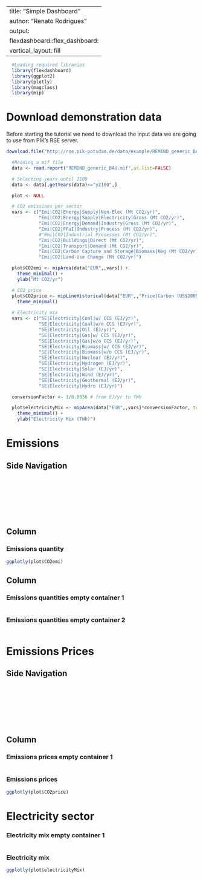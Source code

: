 <!--
|  (C) 2006-2023 Potsdam Institute for Climate Impact Research (PIK)
|  authors, and contributors see CITATION.cff file. This file is part
|  of REMIND and licensed under AGPL-3.0-or-later. Under Section 7 of
|  AGPL-3.0, you are granted additional permissions described in the
|  REMIND License Exception, version 1.0 (see LICENSE file).
|  Contact: remind@pik-potsdam.de
-->
---
title: "Simple Dashboard"
author: "Renato Rodrigues"
output: 
  flexdashboard::flex_dashboard:
    vertical_layout: fill
---

<!-- We are going to use the flexdashboard library to create a simple dashboard.
     You can find more information in:
     https://rmarkdown.rstudio.com/flexdashboard/
-->


```r
  #Loading required libraries
  library(flexdashboard)
  library(ggplot2)
  library(plotly)
  library(magclass)
  library(mip)
```

# Download demonstration data

Before starting the tutorial we need to download the input data we are going to use from PIK's RSE server.

```r
download.file("http://rse.pik-potsdam.de/data/example/REMIND_generic_BAU.mif", "REMIND_generic_BAU.mif")
```

```r
  #Reading a mif file
  data <- read.report("REMIND_generic_BAU.mif",as.list=FALSE)

  # Selecting years until 2100
  data <- data[,getYears(data)<="y2100",]
```

```r

  plot <- NULL 

  # CO2 emissions per sector
  vars <- c("Emi|CO2|Energy|Supply|Non-Elec (Mt CO2/yr)",
            "Emi|CO2|Energy|Supply|Electricity|Gross (Mt CO2/yr)",
            "Emi|CO2|Energy|Demand|Industry|Gross (Mt CO2/yr)",
            "Emi|CO2|FFaI|Industry|Process (Mt CO2/yr)",
            #"Emi|CO2|Industrial Processes (Mt CO2/yr)",
            "Emi|CO2|Buildings|Direct (Mt CO2/yr)",
            "Emi|CO2|Transport|Demand (Mt CO2/yr)",
            "Emi|CO2|Carbon Capture and Storage|Biomass|Neg (Mt CO2/yr)",
            "Emi|CO2|Land-Use Change (Mt CO2/yr)")

  plot$CO2emi <- mipArea(data["EUR",,vars]) +
    theme_minimal() +
    ylab("Mt CO2/yr")

  # CO2 price
  plot$CO2price <- mipLineHistorical(data["EUR",,"Price|Carbon (US$2005/t CO2)"],x_hist=NULL,ylab='US$2005/t CO2') + 
    theme_minimal()
  
  # Electricity mix
  vars <- c("SE|Electricity|Coal|w/ CCS (EJ/yr)",
            "SE|Electricity|Coal|w/o CCS (EJ/yr)",
            "SE|Electricity|Oil (EJ/yr)",
            "SE|Electricity|Gas|w/ CCS (EJ/yr)",
            "SE|Electricity|Gas|w/o CCS (EJ/yr)",
            "SE|Electricity|Biomass|w/ CCS (EJ/yr)",
            "SE|Electricity|Biomass|w/o CCS (EJ/yr)",
            "SE|Electricity|Nuclear (EJ/yr)",
            "SE|Electricity|Hydrogen (EJ/yr)",
            "SE|Electricity|Solar (EJ/yr)",
            "SE|Electricity|Wind (EJ/yr)",
            "SE|Electricity|Geothermal (EJ/yr)",
            "SE|Electricity|Hydro (EJ/yr)")

  conversionFactor <- 1/0.0036 # from EJ/yr to TWh

  plot$electricityMix <- mipArea(data["EUR",,vars]*conversionFactor, total = F) +
    theme_minimal() +
    ylab("Electricity Mix (TWh)")

```

<!--############################# -->
<!--#### START OF MENUS CODE #### -->
<!--############################# -->

<!-- ### Creating main emissions menu ### -->

<!--Creating First Page - Emissions Page-->

Emissions {data-icon="glyphicon glyphicon-stats"}
===================================== 

Side Navigation {.sidebar data-width=60}
-------------------------------------

[](#emissions){class="glyphicon glyphicon-stats sidebar-button selected"}
[](#emissions-prices){class="glyphicon glyphicon-eur sidebar-button"}

<!-- Dividing the page in two columns-->
Column
-----------------------------------------------------------------------

<!-- creating a container to show the emissions quantitites-->
### Emissions quantity

```r
ggplotly(plot$CO2emi)
```

<!-- Second column-->
Column
-----------------------------------------------------------------------

<!-- creating two additional containers in the second column to show extra information-->

### Emissions quantities empty container 1
```r
```


### Emissions quantities empty container 2
```r
```


<!-- Creating second page with emissions prices-->

Emissions Prices {.hidden data-icon="glyphicon glyphicon-eur"}
===================================== 

Side Navigation {.sidebar data-width=60}
-------------------------------------

[](#emissions){class="glyphicon glyphicon-stats sidebar-button"}
[](#emissions-prices){class="glyphicon glyphicon-eur sidebar-button selected"}

Column
-----------------------------------------------------------------------

<!-- dividing the page into two containers and showing prices chart in the second one-->

### Emissions prices empty container 1

```r
```

### Emissions prices

```r
ggplotly(plot$CO2price)
```

<!-- ### Creating electricity sector main menu ### -->

Electricity sector {data-icon="glyphicon glyphicon-scale"}
===================================== 

<!-- dividing the page into two containers and showing the eelectricity sector chart in the first one -->

<!-- creating a container to show the emissions quantitites-->
### Electricity mix empty container 1

```r
```

<!-- creating a container to show the emissions quantitites-->
### Electricity mix 

```r
ggplotly(plot$electricityMix)
```

<!-- ADVANCED: using CSS to define the appearance of the side bar --> 

<!-- CSS -->
<style type="text/css">

  .sidebar-button {  /* sidebar size  */
     display: inline-block;
     font-size: 40px;
     height: 80px;
     padding-top: 20px
  }
  
  .sidebar-button, .sidebar-button:hover {
    text-decoration: none;
  }
  
  .sidebar-button.selected, .sidebar-button.selected:hover {
    opacity: 1;
  }
  
  .sidebar-button {
    opacity: 0.7;
  }
  
  .sidebar-button:hover {
    opacity: 0.4;
  }

</style>

